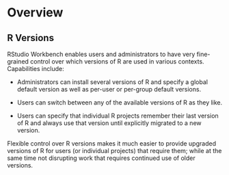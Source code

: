 # Overview

## R Versions {.pro-header}

RStudio Workbench enables users and administrators to have very fine-grained control over which versions of R are used in various contexts. Capabilities include:

-  Administrators can install several versions of R and specify a global default version as well as per-user or per-group default versions.

-  Users can switch between any of the available versions of R as they like.

- Users can specify that individual R projects remember their last version of R and always use that version until explicitly migrated to a new version.

Flexible control over R versions makes it much easier to provide upgraded versions of R for users (or individual projects) that require them; while at the same time not disrupting work that requires continued use of older versions.